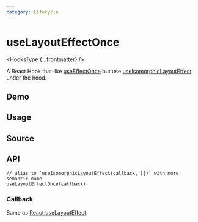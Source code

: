 ```yaml
---
category: Lifecycle
---
```


# useLayoutEffectOnce


<HooksType {...frontmatter} />

A React Hook that like [useEffectOnce](/reference/use-effect-once) but use [useIsomorphicLayoutEffect](/reference/use-isomorphic-layout-effect) under the hood.

## Demo


<App />

## Usage



## Source


<Source />

## API

```tsx
// alias to `useIsomorphicLayoutEffect(callback, [])` with more semantic name
useLayoutEffectOnce(callback)
```

### Callback

Same as [React.useLayoutEffect](https://react.dev/reference/react/useLayoutEffect).
